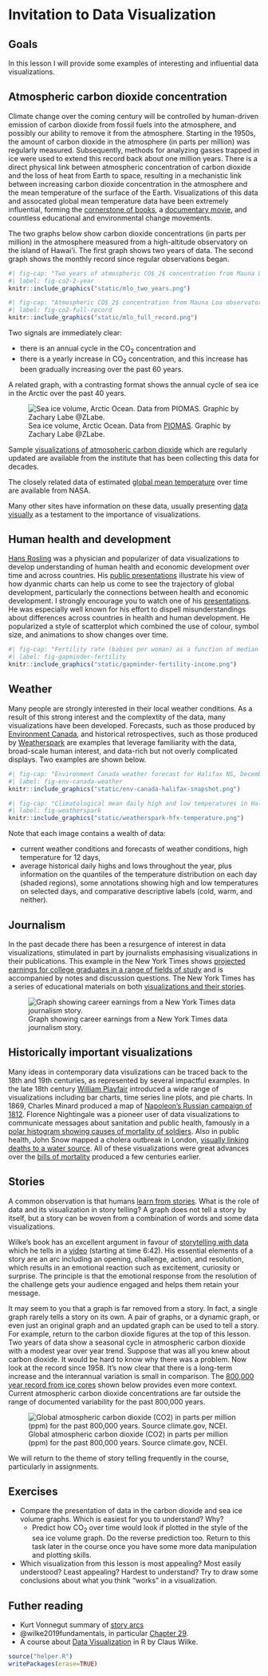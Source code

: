 # Invitation to Data Visualization {#ch-invitation}

## Goals

In this lesson I will provide some examples of interesting and influential data visualizations.

## Atmospheric carbon dioxide concentration

Climate change over the coming century will be controlled by human-driven emission of carbon dioxide from fossil fuels into the atmosphere, and possibly our ability to remove it from the atmosphere. Starting in the 1950s, the amount of carbon dioxide in the atmosphere (in parts per million) was regularly measured. Subsequently, methods for analyzing gasses trapped in ice were used to extend this record back about one million years. There is a direct physical link between atmospheric concentration of carbon dioxide and the loss of heat from Earth to space, resulting in a mechanistic link between increasing carbon dioxide concentration in the atmosphere and the mean temperature of the surface of the Earth. Visualizations of this data and assocated global mean temperature data have been extremely influential, forming the [cornerstone of books](https://en.wikipedia.org/wiki/The_Hockey_Stick_and_the_Climate_Wars), a [documentary movie](https://en.wikipedia.org/wiki/An_Inconvenient_Truth), and countless educational and environmental change movements.

The two graphs below show carbon dioxide concentrations (in parts per million) in the atmosphere measured from a high-altitude observatory on the island of Hawai'i. The first graph shows two years of data. The second graph shows the monthly record since regular observations began.

```r
#| fig-cap: "Two years of atmospheric CO$_2$ concentration from Mauna Loa observatory. Source [co2.earth](https://www.co2.earth/daily-co2) and [sioweb.ucsd.edu](https://sioweb.ucsd.edu/programs/keelingcurve/). "
#| label: fig-co2-2-year
knitr::include_graphics("static/mlo_two_years.png")
```

```r
#| fig-cap: "Atmospheric CO$_2$ concentration from Mauna Loa observatory, 1958 to present. Source [co2.earth](https://www.co2.earth/daily-co2) and [sioweb.ucsd.edu](https://sioweb.ucsd.edu/programs/keelingcurve/). "
#| label: fig-co2-full-record
knitr::include_graphics("static/mlo_full_record.png")
```

Two signals are immediately clear:

* there is an annual cycle in the CO$_2$ concentration and
* there is a yearly increase in CO$_2$ concentration, and this increase has been gradually increasing over the past 60 years.

A related graph, with a contrasting format shows the annual cycle of sea ice in the Arctic over the past 40 years.

![Sea ice volume, Arctic Ocean. Data from [PIOMAS](http://psc.apl.uw.edu/research/projects/arctic-sea-ice-volume-anomaly/). Graphic by Zachary Labe \@ZLabe.](static/sea-ice-volume.png){#fig-sea-ice}

Sample [visualizations of atmospheric carbon dioxide](https://scrippsco2.ucsd.edu/data/atmospheric_co2/primary_mlo_co2_record.html) which are regularly updated are available from the institute that has been collecting this data for decades.

The closely related data of estimated [global mean temperature](https://climate.nasa.gov/vital-signs/global-temperature/) over time are available from NASA.

Many other sites have information on these data, usually presenting [data visually](https://www.climate.gov/news-features/understanding-climate/climate-change-atmospheric-carbon-dioxide) as a testament to the importance of visualizations.

## Human health and development

[Hans Rosling](https://en.wikipedia.org/wiki/Hans_Rosling) was a physician and popularizer of data visualizations to develop understanding of human health and economic development over time and across countries. His [public presentations](https://www.ted.com/talks/hans_rosling_the_best_stats_you_ve_ever_seen) illustrate his view of how dyanmic charts can help us come to see the trajectory of global development, particularly the connections between health and economic development. I strongly encourage you to watch one of his [presentations](https://www.ted.com/talks/hans_rosling_the_best_stats_you_ve_ever_seen). He was especially well known for his effort to dispell misunderstandings about differences across countries in health and human development. He popularized a style of scatterplot which combined the use of colour, symbol size, and animations to show changes over time.

```r
#| fig-cap: "Fertility rate (babies per woman) as a function of median national income across countries. See the animated version showing how this relationship has changed over time in the video linked above. Source [gapminder.org](https://gapminder.org)"
#| label: fig-gapminder-fertility
knitr::include_graphics("static/gapminder-fertility-income.png")
```

## Weather

Many people are strongly interested in their local weather conditions. As a result of this strong interest and the complextity of the data, many visualizations have been developed. Forecasts, such as those produced by [Environment Canada](https://weather.gc.ca/city/pages/ns-19_metric_e.html), and historical retrospectives, such as those produced by [Weatherspark](https://weatherspark.com/y/28434/Average-Weather-in-Halifax-Canada-Year-Round) are examples that leverage familiarity with the data, broad-scale human interest, and data-rich but not overly complicated displays. Two examples are shown below.

```r
#| fig-cap: "Environment Canada weather forecast for Halifax NS, December 10, 2020"
#| label: fig-env-canada-weather
knitr::include_graphics("static/env-canada-halifax-snapshot.png")
```

```r
#| fig-cap: "Climatological mean daily high and low temperatures in Halifax NS from weatherspark.com"
#| label: fig-weatherspark
knitr::include_graphics("static/weatherspark-hfx-temperature.png")
```

Note that each image contains a wealth of data:

* current weather conditions and forecasts of weather conditions, high temperature for 12 days, 
* average historical daily highs and lows throughout the year, plus information on the quantiles of the temperature distribution on each day (shaded regions), some annotations showing high and low temperatures on selected days, and comparative descriptive labels (cold, warm, and neither).

## Journalism

In the past decade there has been a resurgence of interest in data visualizations, stimulated in part by journalists emphasising visualizations in their publications. This example in the New York Times shows [projected earnings for college graduates in a range of fields of study](https://www.nytimes.com/2018/01/04/learning/whats-going-on-in-this-graph-jan-9-2018.html) and is accompanied by notes and discussion questions. The New York Times has a series of educational materials on both [visualizations and their stories](https://www.nytimes.com/column/whats-going-on-in-this-graph).

![Graph showing career earnings from a New York Times data journalism story.](static/nyt-career-earnings.webp){#fig-nyt-career-earnings}

## Historically important visualizations

Many ideas in contemporary data visulizations can be traced back to the 18th and 19th centuries, as represented by several impactful examples. In the late 18th century [William Playfair](https://en.wikipedia.org/wiki/William_Playfair) introduced a wide range of visualizations including bar charts, time series line plots, and pie charts. In 1869, Charles Minard produced a map of [Napoleon's Russian campaign of 1812](https://en.wikipedia.org/wiki/Charles_Joseph_Minard#The_map_of_Napoleon's_Russian_campaign). Florence Nightingale was a pioneer user of data visualizations to communicate messages about sanitation and public health, famously in a [polar histogram showing causes of mortality of soldiers](https://en.wikipedia.org/wiki/Florence_Nightingale#Statistics_and_sanitary_reform). Also in public health, John Snow mapped a cholera outbreak in London, [visually linking deaths to a water source](https://en.wikipedia.org/wiki/John_Snow#Cholera). All of these visualizations were great advances over the [bills of mortality](https://en.wikipedia.org/wiki/Bills_of_mortality) produced a few centuries earlier.

## Stories

A common observation is that humans [learn from stories](https://en.wikipedia.org/wiki/Storytelling#Storytelling_and_learning). What is the role of data and its visualization in story telling? A graph does not tell a story by itself, but a story can be woven from a combination of words and some data visualizations.

Wilke's book has an excellent argument in favour of [storytelling with data](https://clauswilke.com/dataviz/telling-a-story.html) which he tells in a [video](https://www.youtube.com/watch?v=g-AzIYsyqvo) (starting at time 6:42). His essential elements of a story are an arc including an opening, challenge, action, and resolution, which results in an emotional reaction such as excitement, curiosity or surprise. The principle is that the emotional response from the resolution of the challenge gets your audience engaged and helps them retain your message.

It may seem to you that a graph is far removed from a story. In fact, a single graph rarely tells a story on its own. A pair of graphs, or a dynamic graph, or even just an original graph and an updated graph can be used to tell a story. For example, return to the carbon dioxide figures at the top of this lesson. Two years of data show a seasonal cycle in atmospheric carbon dioxide with a modest year over year trend. Suppose that was all you knew about carbon dioxide. It would be hard to know why there was a problem. Now look at the record since 1958. It's now clear that there is a long-term increase and the interannual variation is small in comparison. The [800,000 year record from ice cores](https://www.climate.gov/news-features/understanding-climate/climate-change-atmospheric-carbon-dioxide) shown below provides even more context. Current atmospheric carbon dioxide concentrations are far outside the range of documented variability for the past 800,000 years.

![Global atmospheric carbon dioxide (CO2) in parts per million (ppm) for the past 800,000 years. Source climate.gov, NCEI.](static/climate-gov-800k-atmospheric-carbon-dioxide-20220616.jpg){#fig-co2-800k-record}


We will return to the theme of story telling frequently in the course, particularly in assignments.

## Exercises

* Compare the presentation of data in the carbon dioxide and sea ice volume graphs. Which is easiest for you to understand? Why?
  * Predict how CO$_2$ over time would look if plotted in the style of the sea ice volume graph. Do the reverse prediction too. Return to this task later in the course once you have some more data manipulation and plotting skills.
* Which visualization from this lesson is most appealing? Most easily understood? Least appealing? Hardest to understand? Try to draw some conclusions about what you think "works" in a visualization.

## Futher reading

- Kurt Vonnegut summary of [story arcs](https://www.openculture.com/2014/02/kurt-vonnegut-masters-thesis-rejected-by-u-chicago.html)
- @wilke2019fundamentals, in particular [Chapter 29](https://clauswilke.com/dataviz/telling-a-story.html).
- A course about [Data Visualization](https://wilkelab.org/SDS375/) in R by Claus Wilke.

```r
source("helper.R")
writePackages(erase=TRUE)
```
